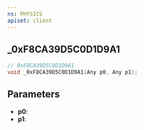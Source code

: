 ```yaml
---
ns: PHYSICS
apiset: client
---
```

## _0xF8CA39D5C0D1D9A1

```c
// 0xF8CA39D5C0D1D9A1
void _0xF8CA39D5C0D1D9A1(Any p0, Any p1);
```


## Parameters
* **p0**:
* **p1**:
